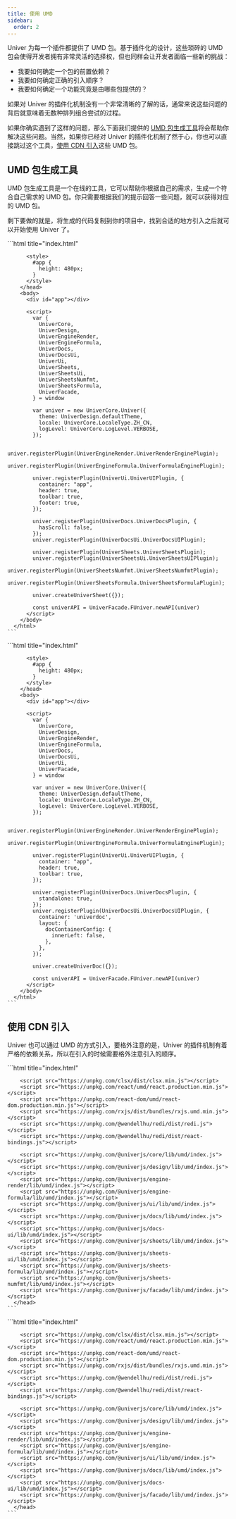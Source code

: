 ```yaml
---
title: 使用 UMD
sidebar:
  order: 2
---
```


Univer 为每一个插件都提供了 UMD 包。基于插件化的设计，这些琐碎的 UMD 包会使得开发者拥有非常灵活的选择权，但也同样会让开发者面临一些新的挑战：

- 我要如何确定一个包的前置依赖？
- 我要如何确定正确的引入顺序？
- 我要如何确定一个功能究竟是由哪些包提供的？

如果对 Univer 的插件化机制没有一个非常清晰的了解的话，通常来说这些问题的背后就意味着无数种排列组合尝试的过程。

如果你确实遇到了这样的问题，那么下面我们提供的 [UMD 包生成工具](#umd-包生成工具)将会帮助你解决这些问题。当然，如果你已经对 Univer 的插件化机制了然于心，你也可以直接跳过这个工具，[使用 CDN 引入](#使用-cdn-引入)这些 UMD 包。

## UMD 包生成工具

UMD 包生成工具是一个在线的工具，它可以帮助你根据自己的需求，生成一个符合自己需求的 UMD 包。你只需要根据我们的提示回答一些问题，就可以获得对应的 UMD 包。


<UMDGenerator client:only />

剩下要做的就是，将生成的代码复制到你的项目中，找到合适的地方引入之后就可以开始使用 Univer 了。


<Tabs>
  <TabItem label="Univer Sheet">
    ```html title="index.html"
      <!DOCTYPE html>
      <html lang="en">
        <head>
          <!-- ... -->
          <link rel="stylesheet" href="/path/main.css" />
          <script src="/path/main.js"></script>

          <style>
            #app {
              height: 480px;
            }
          </style>
        </head>
        <body>
          <div id="app"></div>

          <script>
            var { 
              UniverCore,
              UniverDesign,
              UniverEngineRender,
              UniverEngineFormula,
              UniverDocs,
              UniverDocsUi,
              UniverUi,
              UniverSheets,
              UniverSheetsUi,
              UniverSheetsNumfmt,
              UniverSheetsFormula,
              UniverFacade,
            } = window

            var univer = new UniverCore.Univer({
              theme: UniverDesign.defaultTheme,
              locale: UniverCore.LocaleType.ZH_CN,
              logLevel: UniverCore.LogLevel.VERBOSE,
            });

            univer.registerPlugin(UniverEngineRender.UniverRenderEnginePlugin);
            univer.registerPlugin(UniverEngineFormula.UniverFormulaEnginePlugin);

            univer.registerPlugin(UniverUi.UniverUIPlugin, {
              container: "app",
              header: true,
              toolbar: true,
              footer: true,
            });

            univer.registerPlugin(UniverDocs.UniverDocsPlugin, {
              hasScroll: false,
            });
            univer.registerPlugin(UniverDocsUi.UniverDocsUIPlugin);

            univer.registerPlugin(UniverSheets.UniverSheetsPlugin);
            univer.registerPlugin(UniverSheetsUi.UniverSheetsUIPlugin);
            univer.registerPlugin(UniverSheetsNumfmt.UniverSheetsNumfmtPlugin);
            univer.registerPlugin(UniverSheetsFormula.UniverSheetsFormulaPlugin);

            univer.createUniverSheet({});

            const univerAPI = UniverFacade.FUniver.newAPI(univer)
          </script>
        </body>
      </html>
    ```
  </TabItem>
  <TabItem label="Univer Doc">
    ```html title="index.html"
      <!DOCTYPE html>
      <html lang="en">
        <head>
          <!-- ... -->
          <link rel="stylesheet" href="/path/main.css" />
          <script src="/path/main.js"></script>

          <style>
            #app {
              height: 480px;
            }
          </style>
        </head>
        <body>
          <div id="app"></div>

          <script>
            var { 
              UniverCore,
              UniverDesign,
              UniverEngineRender,
              UniverEngineFormula,
              UniverDocs,
              UniverDocsUi,
              UniverUi,
              UniverFacade,
            } = window

            var univer = new UniverCore.Univer({
              theme: UniverDesign.defaultTheme,
              locale: UniverCore.LocaleType.ZH_CN,
              logLevel: UniverCore.LogLevel.VERBOSE,
            });

            univer.registerPlugin(UniverEngineRender.UniverRenderEnginePlugin);
            univer.registerPlugin(UniverEngineFormula.UniverFormulaEnginePlugin);

            univer.registerPlugin(UniverUi.UniverUIPlugin, {
              container: "app",
              header: true,
              toolbar: true,
            });

            univer.registerPlugin(UniverDocs.UniverDocsPlugin, {
              standalone: true,
            });
            univer.registerPlugin(UniverDocsUi.UniverDocsUIPlugin, {
              container: 'univerdoc',
              layout: {
                docContainerConfig: {
                  innerLeft: false,
                },
              },
            });

            univer.createUniverDoc({});

            const univerAPI = UniverFacade.FUniver.newAPI(univer)
          </script>
        </body>
      </html>
    ```
  </TabItem>
</Tabs>

## 使用 CDN 引入

Univer 也可以通过 UMD 的方式引入，要格外注意的是，Univer 的插件机制有着严格的依赖关系，所以在引入的时候需要格外注意引入的顺序。

<Tabs>
  <TabItem label="Univer Sheet">
    ```html title="index.html"
      <head>
        <link rel="stylesheet" href="https://unpkg.com/@univerjs/design/lib/index.css" />
        <link rel="stylesheet" href="https://unpkg.com/@univerjs/ui/lib/index.css" />
        <link rel="stylesheet" href="https://unpkg.com/@univerjs/docs-ui/lib/index.css" />
        <link rel="stylesheet" href="https://unpkg.com/@univerjs/sheets-ui/lib/index.css" />
        <link rel="stylesheet" href="https://unpkg.com/@univerjs/sheets-formula/lib/index.css" />
        <link rel="stylesheet" href="https://unpkg.com/@univerjs/sheets-numfmt/lib/index.css" />

        <script src="https://unpkg.com/clsx/dist/clsx.min.js"></script>
        <script src="https://unpkg.com/react/umd/react.production.min.js"></script>
        <script src="https://unpkg.com/react-dom/umd/react-dom.production.min.js"></script>
        <script src="https://unpkg.com/rxjs/dist/bundles/rxjs.umd.min.js"></script>
        <script src="https://unpkg.com/@wendellhu/redi/dist/redi.js"></script>
        <script src="https://unpkg.com/@wendellhu/redi/dist/react-bindings.js"></script>

        <script src="https://unpkg.com/@univerjs/core/lib/umd/index.js"></script>
        <script src="https://unpkg.com/@univerjs/design/lib/umd/index.js"></script>
        <script src="https://unpkg.com/@univerjs/engine-render/lib/umd/index.js"></script>
        <script src="https://unpkg.com/@univerjs/engine-formula/lib/umd/index.js"></script>
        <script src="https://unpkg.com/@univerjs/ui/lib/umd/index.js"></script>
        <script src="https://unpkg.com/@univerjs/docs/lib/umd/index.js"></script>
        <script src="https://unpkg.com/@univerjs/docs-ui/lib/umd/index.js"></script>
        <script src="https://unpkg.com/@univerjs/sheets/lib/umd/index.js"></script>
        <script src="https://unpkg.com/@univerjs/sheets-ui/lib/umd/index.js"></script>
        <script src="https://unpkg.com/@univerjs/sheets-formula/lib/umd/index.js"></script>
        <script src="https://unpkg.com/@univerjs/sheets-numfmt/lib/umd/index.js"></script>
        <script src="https://unpkg.com/@univerjs/facade/lib/umd/index.js"></script>
      </head>
    ```
  </TabItem>
  <TabItem label="Univer Doc">
    ```html title="index.html"
      <head>
        <link rel="stylesheet" href="https://unpkg.com/@univerjs/design/lib/index.css" />
        <link rel="stylesheet" href="https://unpkg.com/@univerjs/ui/lib/index.css" />
        <link rel="stylesheet" href="https://unpkg.com/@univerjs/docs-ui/lib/index.css" />

        <script src="https://unpkg.com/clsx/dist/clsx.min.js"></script>
        <script src="https://unpkg.com/react/umd/react.production.min.js"></script>
        <script src="https://unpkg.com/react-dom/umd/react-dom.production.min.js"></script>
        <script src="https://unpkg.com/rxjs/dist/bundles/rxjs.umd.min.js"></script>
        <script src="https://unpkg.com/@wendellhu/redi/dist/redi.js"></script>
        <script src="https://unpkg.com/@wendellhu/redi/dist/react-bindings.js"></script>

        <script src="https://unpkg.com/@univerjs/core/lib/umd/index.js"></script>
        <script src="https://unpkg.com/@univerjs/design/lib/umd/index.js"></script>
        <script src="https://unpkg.com/@univerjs/engine-render/lib/umd/index.js"></script>
        <script src="https://unpkg.com/@univerjs/engine-formula/lib/umd/index.js"></script>
        <script src="https://unpkg.com/@univerjs/ui/lib/umd/index.js"></script>
        <script src="https://unpkg.com/@univerjs/docs/lib/umd/index.js"></script>
        <script src="https://unpkg.com/@univerjs/docs-ui/lib/umd/index.js"></script>
        <script src="https://unpkg.com/@univerjs/facade/lib/umd/index.js"></script>
      </head>
    ```
  </TabItem>
</Tabs>
